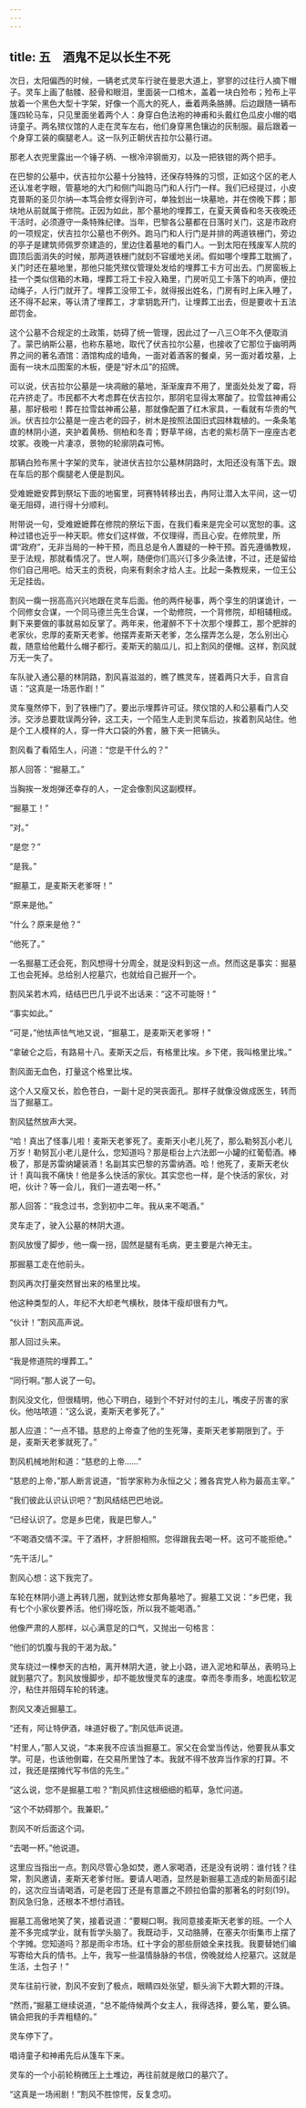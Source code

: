 ```yaml
---
---
---
```

title: 五　酒鬼不足以长生不死
---





次日，太阳偏西的时候，一辆老式灵车行驶在曼恩大道上，寥寥的过往行人摘下帽子。灵车上画了骷髅、胫骨和眼泪，里面装一口棺木，盖着一块白殓布；殓布上平放着一个黑色大型十字架，好像一个高大的死人，垂着两条胳膊。后边跟随一辆布篷四轮马车，只见里面坐着两个人：身穿白色法袍的神甫和头戴红色瓜皮小帽的唱诗童子。两名殡仪馆的人走在灵车左右，他们身穿黑色镶边的灰制服。最后跟着一个身穿工装的瘸腿老人。这一队列正朝伏吉拉尔公墓行进。

那老人衣兜里露出一个锤子柄、一根冷淬钢凿刃，以及一把铁钳的两个把手。

在巴黎的公墓中，伏吉拉尔公墓十分独特，还保存特殊的习惯，正如这个区的老人还认准老字眼，管墓地的大门和侧门叫跑马门和人行门一样。我们已经提过，小皮克普斯的圣贝尔纳—本笃会修女得到许可，单独划出一块墓地，并在傍晚下葬；那块地从前就属于修院。正因为如此，那个墓地的埋葬工，在夏天黄昏和冬天夜晚还干活时，必须遵守一条特殊纪律。当年，巴黎各公墓都在日落时关门，这是市政府的一项规定，伏吉拉尔公墓也不例外。跑马门和人行门是并排的两道铁栅门，旁边的亭子是建筑师佩罗奈建造的，里边住着墓地的看门人。一到太阳在残废军人院的圆顶后面消失的时候，那两道铁栅门就刻不容缓地关闭。假如哪个埋葬工耽搁了，关门时还在墓地里，那他只能凭殡仪管理处发给的埋葬工卡方可出去。门房窗板上挂一个类似信箱的木箱，埋葬工将工卡投入箱里，门房听见工卡落下的响声，便拉动绳子，人行门就开了。埋葬工没带工卡，就得报出姓名，门房有时上床入睡了，还不得不起来，等认清了埋葬工，才拿钥匙开门，让埋葬工出去，但是要收十五法郎罚金。

这个公墓不合规定的土政策，妨碍了统一管理，因此过了一八三○年不久便取消了。蒙巴纳斯公墓，也称东墓地，取代了伏吉拉尔公墓，也接收了它那位于幽明两界之间的著名酒馆：酒馆构成的墙角，一面对着酒客的餐桌，另一面对着坟墓，上面有一块木瓜图案的木板，便是“好木瓜”的招牌。

可以说，伏吉拉尔公墓是一块凋敝的墓地，渐渐废弃不用了，里面处处发了霉，将花卉挤走了。市民都不大考虑葬在伏吉拉尔，那阴宅显得太寒酸了。拉雪兹神甫公墓，那好极啦！葬在拉雪兹神甫公墓，那就像配置了红木家具，一看就有华贵的气派。伏吉拉尔公墓是一座古老的园子，树木是按照法国旧式园林栽植的。一条条笔直的林阴小道，夹护着黄杨、侧柏和冬青；野草芊绵，古老的紫杉荫下一座座古老坟冢。夜晚一片凄凉，景物的轮廓阴森可怖。

那辆白殓布黑十字架的灵车，驶进伏吉拉尔公墓林阴路时，太阳还没有落下去。跟在车后的那个瘸腿老人便是割风。

受难嬷嬷安葬到祭坛下面的地窖里，珂赛特转移出去，冉阿让潜入太平间，这一切毫无阻碍，进行得十分顺利。

附带说一句，受难嬷嬷葬在修院的祭坛下面，在我们看来是完全可以宽恕的事。这种过错也近乎一种天职。修女们这样做，不仅理得，而且心安。在修院里，所谓“政府”，无非当局的一种干预，而且总是令人置疑的一种干预。首先遵循教规，至于法规，那就看情况了。世人啊，随便你们高兴订多少条法律，不过，还是留给你们自己用吧。给天主的贡税，向来有剩余才给人主。比起一条教规来，一位王公无足挂齿。

割风一瘸一拐高高兴兴地跟在灵车后面。他的两件秘事，两个孪生的阴谋诡计，一个同修女合谋，一个同马德兰先生合谋，一个助修院，一个背修院，却相辅相成。剩下来要做的事就易如反掌了。两年来，他灌醉不下十次那个埋葬工，那个肥胖的老家伙，忠厚的麦斯天老爹。他摆弄麦斯天老爹，怎么摆弄怎么是，怎么别出心裁，随意给他戴什么帽子都行。麦斯天的脑瓜儿，扣上割风的便帽。这样，割风就万无一失了。

车队驶入通公墓的林阴路，割风喜滋滋的，瞧了瞧灵车，搓着两只大手，自言自语：“这真是一场恶作剧！”

灵车戛然停下，到了铁栅门了。要出示埋葬许可证。殡仪馆的人和公墓看门人交涉。交涉总要耽误两分钟，这工夫，一个陌生人走到灵车后边，挨着割风站住。他是个工人模样的人，穿一件大口袋的外套，腋下夹一把镐头。

割风看了看陌生人，问道：“您是干什么的？”

那人回答：“掘墓工。”

当胸挨一发炮弹还幸存的人，一定会像割风这副模样。

“掘墓工！”

“对。”

“是您？”

“是我。”

“掘墓工，是麦斯天老爹呀！”

“原来是他。”

“什么？原来是他？”

“他死了。”

一名掘墓工还会死，割风想得十分周全，就是没料到这一点。然而这是事实：掘墓工也会死掉。总给别人挖墓穴，也就给自己掘开一个。

割风呆若木鸡，结结巴巴几乎说不出话来：“这不可能呀！”

“事实如此。”

“可是，”他怯声怯气地又说，“掘墓工，是麦斯天老爹呀！”

“拿破仑之后，有路易十八。麦斯天之后，有格里比埃。乡下佬，我叫格里比埃。”

割风面无血色，打量这个格里比埃。

这个人又瘦又长，脸色苍白，一副十足的哭丧面孔。那样子就像没做成医生，转而当了掘墓工。

割风猛然放声大哭。

“哈！真出了怪事儿啦！麦斯天老爹死了。麦斯天小老儿死了，那么勒努瓦小老儿万岁！勒努瓦小老儿是什么，您知道吗？那是柜台上六法郎一小罐的红葡萄酒。棒极了，那是苏雷纳罐装酒！名副其实巴黎的苏雷纳酒。哈！他死了，麦斯天老伙计！真叫我不痛快！他是多么快活的家伙。其实您也一样，是个快活的家伙，对吧，伙计？等一会儿，我们一道去喝一杯。”

那人回答：“我念过书，念到初中二年。我从来不喝酒。”

灵车走了，驶入公墓的林阴大道。

割风放慢了脚步，他一瘸一拐，固然是腿有毛病，更主要是六神无主。

那掘墓工走在他前头。

割风再次打量突然冒出来的格里比埃。

他这种类型的人，年纪不大却老气横秋，肢体干瘦却很有力气。

“伙计！”割风高声说。

那人回过头来。

“我是修道院的埋葬工。”

“同行啊。”那人说了一句。

割风没文化，但很精明，他心下明白，碰到个不好对付的主儿，嘴皮子厉害的家伙。他咕哝道：“这么说，麦斯天老爹死了。”

那人应道：“一点不错。慈悲的上帝查了他的生死簿，麦斯天老爹期限到了。于是，麦斯天老爹就死了。”

割风机械地附和道：“慈悲的上帝……”

“慈悲的上帝，”那人断言说道，“哲学家称为永恒之父；雅各宾党人称为最高主宰。”

“我们彼此认识认识吧？”割风结结巴巴地说。

“已经认识了。您是乡巴佬，我是巴黎人。”

“不喝酒交情不深。干了酒杯，才肝胆相照。您得跟我去喝一杯。这可不能拒绝。”

“先干活儿。”

割风心想：这下我完了。

车轮在林阴小道上再转几圈，就到达修女那角墓地了。掘墓工又说：“乡巴佬，我有七个小家伙要养活。他们得吃饭，所以我不能喝酒。”

他像严肃的人那样，以心满意足的口气，又抛出一句格言：

“他们的饥腹与我的干渴为敌。”

灵车绕过一棵参天的古柏，离开林阴大道，驶上小路，进入泥地和草丛，表明马上就到墓穴了。割风放慢脚步，却不能放慢灵车的速度。幸而冬季雨多，地面松软泥泞，粘住并阻碍车轮的转速。

割风又凑近掘墓工。

“还有，阿让特伊酒，味道好极了。”割风低声说道。

“村里人，”那人又说，“本来我不应该当掘墓工。家父在会堂当传达，他要我从事文学。可是，也该他倒霉，在交易所里蚀了本。我就不得不放弃当作家的打算。不过，我还是摆摊代写书信的先生。”

“这么说，您不是掘墓工啦？”割风抓住这根细细的稻草，急忙问道。

“这个不妨碍那个。我兼职。”

割风不听后面这个词。

“去喝一杯。”他说道。

这里应当指出一点。割风尽管心急如焚，邀人家喝酒，还是没有说明：谁付钱？往常，割风邀请，麦斯天老爹付账。要请人喝酒，显然是新掘墓工造成的新局面引起的，这次应当请喝酒，可是老园丁还是有意置之不顾拉伯雷的那著名的时刻(19)。割风急归急，还根本不想付酒钱。

掘墓工高傲地笑了笑，接着说道：“要糊口啊。我同意接麦斯天老爹的班。一个人差不多完成学业，就有哲学头脑了。我既动手，又动胳膊，在塞夫尔街集市上摆了个字摊。您知道吗？那是雨伞市场。红十字会的那些厨娘全来找我。我要替她们编写寄给大兵的情书。上午，我写一些温情脉脉的书信，傍晚就给人挖墓穴。这就是生活，土包子！”

灵车往前行驶，割风不安到了极点，眼睛四处张望，额头淌下大颗大颗的汗珠。

“然而，”掘墓工继续说道，“总不能侍候两个女主人，我得选择，要么笔，要么镐。镐会把我的手弄粗糙的。”

灵车停下了。

唱诗童子和神甫先后从篷车下来。

灵车的一个小前轮稍微压上土堆边，再往前就是敞口的墓穴了。

“这真是一场闹剧！”割风不胜惊愕，反复念叨。